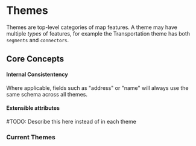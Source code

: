 
# Themes

Themes are top-level categories of map features. A theme may have
multiple _types_ of features, for example the Transportation theme has both `segments` and `connectors`.

## Core Concepts

#### Internal Consistentency
Where applicable, fields such as "address" or "name" will always use the same schema across all themes.

#### Extensible attributes
#TODO: Describe this here instead of in each theme

### Current Themes

<DocCardList />

